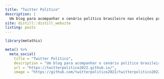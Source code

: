 ```yaml
---
title: "Twitter Político"
description: |
  Um blog para acompanhar o cenário político brasileiro nas eleições presidenciais 2022 através do twitter e da análise de dados.
site: distill::distill_website
listing: posts
---
```



```r
library(metathis)

meta() %>%
  meta_social(
    title = "Twitter Político",
    description = "Um blog para acompanhar o cenário político brasileiro nas eleições presidenciais 2022 através do twitter e da análise de dados.",
    url = "https://twitterpolitico2022.github.io/",
    image = "https://github.com/twitterpolitico2022/twitterpolitico2022.github.io/blob/master/_posts/welcome/wordcloud.png")
```

